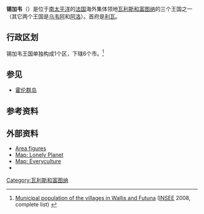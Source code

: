 {{Infobox settlement
|name          = 锡加韦
|native_name            = Sigavé/Singave
|settlement_type        = 王国
|image_skyline          =
|imagesize              =
|image_caption          =
|image_flag             = Flag of Sigave.svg
|flag_size              = 150px
|flag_alt               =
|image_seal             =
|image_shield           =
|shield_alt             =
|image_map              = WF -Hoorn.png
|map_caption            = 锡加韦和[[阿洛_(瓦利斯和富图纳)|阿洛]]在[[霍伦群岛|霍伦群岛]]的位置
|pushpin_map            =
|pushpin_label_position =
|pushpin_map_caption    =
|pushpin_mapsize        =300
|coordinates_display    = title
|coordinates_region     = WF
|subdivision_type       = 国家
|subdivision_name       = {{flag|France}}
|subdivision_type1      = 地区
|subdivision_name1      = {{flag|Wallis and Futuna|local}}
|subdivision_type2      = 岛屿
|subdivision_name2      = [[富图纳岛_(瓦利斯和富图纳)|富图纳岛]]
|subdivision_type3      = 首府
|subdivision_name3      = [[利瓦|利瓦]]
|subdivision_type4      =
|subdivision_name4      =
|leader_title           =国王
|leader_name            =Polikalepo Kolivai
|established_title      =
|established_date       =
|area_total_km2           = 30
|population_as_of               = 2008
|population_footnotes           =
|population_total               = 1860
|population_density_km2         = 53
|timezone               = [[UTC+12:00|UTC+12]]
|utc_offset             =
|latd=14|latm=17|lats=45.96 |latNS=S
|longd=178 |longm=9|longs=30.6 |longEW=W
|elevation_footnotes    =
|elevation_m     =
|blank_name_sec1        = 区
|blank_info_sec1        = 1 
|blank1_name_sec1       = 市
|blank1_info_sec1       = 6
|elevation_ft           =
|website                =
|footnotes              =
}}

'''锡加韦'''（{{lang-fr|Sigavé}}）是位于[[南太平洋|南太平洋]]的[[法国|法国]]海外集体领地[[瓦利斯和富图纳|瓦利斯和富图纳]]的三个王国之一（其它两个王国是[[乌韦阿|乌韦阿]]和[[阿洛_(瓦利斯和富图纳)|阿洛]]）。首府是[[利瓦|利瓦]]。

==行政区划==
锡加韦王国单独构成1个区，下辖6个市。<ref>[http://www.insee.fr/fr/themes/detail.asp?ref_id=poplegalescom&page=recensement/poplegalescom/popvillwallisetfutuna.htm Municipal population of the villages in Wallis and Futuna] ([[INSEE|INSEE]] 2008, complete list)  {{webarchive|url=https://web.archive.org/web/20130927161840/http://www.insee.fr/fr/themes/detail.asp?ref_id=poplegalescom&page=recensement%2Fpoplegalescom%2Fpopvillwallisetfutuna.htm |date=2013-09-27 }}</ref>

==参见==
* [[霍伦群岛|霍伦群岛]]

==参考资料==
{{Reflist}}

==外部资料==

* [http://bevoelkerungsstatistik.de/wg.php?x=&men=gadm&lng=de&dat=32&geo=-233&srt=npan&col=aohdq Area figures]
* [http://www.lonelyplanet.com/mapshells/pacific/wallis_and_futuna/wallis_and_futuna.htm Map: Lonely Planet]
* [http://www.everyculture.com/To-Z/Wallis-and-Futuna.html Map: Everyculture]
* {{FOTW|id=wf-s|title=Flag of Sigave}}
{{WallisFutuna-geo-stub}}
[[Category:瓦利斯和富图纳|Category:瓦利斯和富图纳]]